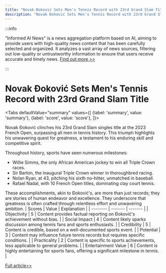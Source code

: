 ```yaml
---
title: "Novak Đoković Sets Men's Tennis Record with 23rd Grand Slam Title"
description: "Novak Đoković Sets Men's Tennis Record with 23rd Grand Slam Title"
---
```



:::info

"Informed AI News" is a news aggregation platform based on AI, aiming to provide users with high-quality news content that has been carefully selected and organized. It analyzes a vast array of news sources, filtering out low-quality or untrustworthy information to ensure that users receive accurate and timely news.  [Find out more >>](/docs/guides)

:::

# Novak Đoković Sets Men's Tennis Record with 23rd Grand Slam Title


<Tabs
	defaultValue="summary"
	values={[
	{label: 'summary', value: 'summary'},
	{label: 'score', value: 'score'},
]}>
<TabItem value="summary">


Novak Đoković clinches his 23rd Grand Slam singles title at the 2023 French Open, surpassing all men in tennis history. This triumph highlights his unwavering quest for greatness, a testament to his enduring skill and competitive spirit.

Throughout history, sports have seen numerous milestones:
- Willie Simms, the only African American jockey to win all Triple Crown races.
- Sir Barton, the inaugural Triple Crown winner in thoroughbred racing.
- Nolan Ryan, at 43, pitching his sixth no-hitter, unmatched in baseball.
- Rafael Nadal, with 10 French Open titles, dominating clay court tennis.

These accomplishments, akin to Đoković's, are more than just records; they are stories of human endeavor and excellence. They underscore that greatness is often crafted through relentless effort and unwavering ambition.
</TabItem>
<TabItem value="score">
	| Scores     | Value   | Explanation |
	| -------- | ------- | ------- |
	| Objectivity  | 5    | Content provides factual reporting on Đoković's achievement without bias.    |
	| Social Impact | 4     | Content likely sparks discussion among tennis fans and sports enthusiasts.    |
	| Credibility    | 5    | Content is credible, based on a well-documented sports event.    |
	| Potential    | 3    | Content may influence future tennis records but requires specific conditions.    |
	| Practicality    | 2    | Content is specific to sports achievements, less applicable to general problems.    |
	| Entertainment Value    | 6    | Content is highly entertaining for sports fans, offering a significant milestone in tennis.    |
</TabItem>
</Tabs>

[Full article>>](https://apnews.com/sports/belmont-stakes-tennis-boston-celtics-los-angeles-lakers-14fb3d51331058d16a460eaa316e905d)
